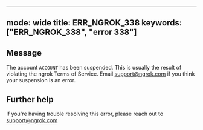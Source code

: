 
---
mode: wide
title: ERR_NGROK_338
keywords: ["ERR_NGROK_338", "error 338"]
---

## Message
The account `ACCOUNT` has been suspended.
This is usually the result of violating the ngrok Terms of Service.
Email support@ngrok.com if you think your suspension is an error.




## Further help
If you're having trouble resolving this error, please reach out to [support@ngrok.com](mailto:support@ngrok.com?subject=Help%20with%20ERR_NGROK_338)


